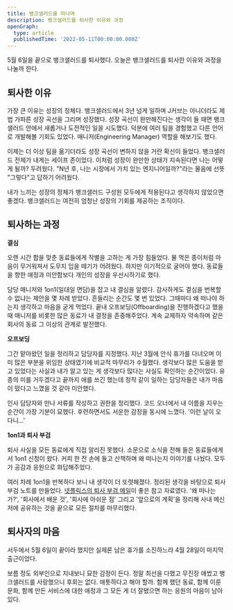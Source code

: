 ```yaml
---
title: 뱅크샐러드를 떠나며
description: 뱅크샐러드를 퇴사한 이유와 과정
openGraph:
  type: article
  publishedTime: '2022-05-11T00:00:00.000Z'
---
```


5월 6일을 끝으로 뱅크샐러드를 퇴사했다. 오늘은 뱅크샐러드를 퇴사한 이유와 과정을 나눌까 한다.

## 퇴사한 이유

가장 큰 이유는 성장의 정체다. 뱅크샐러드에서 3년 넘게 일하며 J커브는 아니더라도 제법 가파른 성장 곡선을 그리며 성장했다. 성장 곡선이 완만해진다는 생각이 들 때면 뱅크샐러드 안에서 새롭거나 도전적인 일을 시도했다. 덕분에 여러 팀을 경험했고 다른 언어로 개발해볼 기회도 있었다. 매니저(Engineering Manager) 역할을 해보기도 했다.

이제는 더 이상 팀을 옮기더라도 성장 곡선이 변하지 않을 거란 확신이 들었다. 뱅크샐러드 전체가 내게는 세이프 존이었다. 이처럼 성장이 완만한 상태가 지속된다면 나는 어떻게 될까? 두려웠다. "N년 후, 나는 시장에서 가치 있는 엔지니어일까?"라는 물음에 선뜻 "그렇다"고 답하기 어려웠다.

내가 느끼는 성장의 정체가 뱅크샐러드 구성원 모두에게 적용된다고 생각하지 않았으면 좋겠다. 뱅크샐러드는 여전히 엄청난 성장의 기회를 제공하는 조직이다.

## 퇴사하는 과정

**결심**

오랜 시간 합을 맞춘 동료들에게 작별을 고하는 게 가장 힘들었다. 물 먹은 종이처럼 마음이 무거워져서 도무지 입을 떼기가 어려웠다. 하지만 이기적으로 굴어야 했다. 동료들을 향한 애정과 미안함보다 개인의 성장을 우선시하기로 했다.

담당 매니저와 1on1(일대일 면담)을 잡고 내 결심을 알렸다. 감사하게도 결심을 번복할 수 없냐는 제안을 몇 차례 받았다. 흔들리는 순간도 몇 번 있었다. 그때마다 왜 떠나야 하는지 생각하고 마음을 굳게 먹었다. 끝내 오프보딩(Offboarding)을 진행하겠다고 했을 때 매니저를 비롯한 많은 동료가 내 결정을 존중해주었다. 계속 교제하자 약속하며 같은 회사의 동료 그 이상의 관계로 발전했다.

**오프보딩**

그간 맡아왔던 일을 정리하고 담당자를 지정했다. 지난 3월에 안식 휴가를 다녀오며 이미 많은 부분을 위임한 상태였기에 비교적 마무리가 수월했다. 생각보다 많은 도움을 받고 있었다는 사실과 내가 알고 있는 게 생각보다 많다는 사실도 확인하는 순간이었다. 유종의 미를 거두겠다고 끝까지 애를 쓰긴 했는데 정작 같이 일하는 담당자들은 내가 마음이 떴다고 느꼈을 것 같아 미안했다.

인사 담당자와 만나 서류를 작성하고 권한을 정리했다. 코드 오너에서 내 이름을 지우는 순간이 가장 기분이 묘했다. 후련하면서도 서운한 감정을 동시에 느꼈다. '이런 날이 오다니...'

**1on1과 퇴사 부검**

퇴사 사실을 모든 동료에게 직접 알리진 못했다. 소문으로 소식을 전해 들은 동료들에게서 1on1 신청이 왔다. 커피 한 잔 손에 들고 산책하며 왜 떠나는지 이야기를 나눴다. 모두가 공감과 응원으로 화답해주었다.

여러 차례 1on1을 반복하다 보니 내 생각이 더 또렷해졌다. 정리된 생각을 바탕으로 퇴사 부검 노트를 만들었다. [넷플릭스의 퇴사 부검 메일](http://www.casenews.co.kr/news/articleView.html?idxno=4617)이 좋은 참고 자료였다. '왜 떠나는가?', '회사에서 배운 것', '회사에 아쉬운 점' 그리고 '앞으로의 계획'을 정리해 사내 메신저에 공유하는 것을 끝으로 모든 절차를 마무리했다.

## 퇴사자의 마음

서두에서 5월 6일이 끝이라 했지만 실제론 남은 휴가를 소진하느라 4월 28일이 마지막 출근이었다.

보름 정도 외부인으로 지내보니 묘한 감정이 든다. 정말 최선을 다했고 무진장 애썼고 뱅크샐러드를 사랑했으니 후회는 없다. 애틋하다고 해야 할까. 함께 했던 동료, 함께 이룬 문화, 함께 만든 서비스에 대한 애정과 그 모든 게 더 잘됐으면 하는 응원의 마음이 남아 있다.
